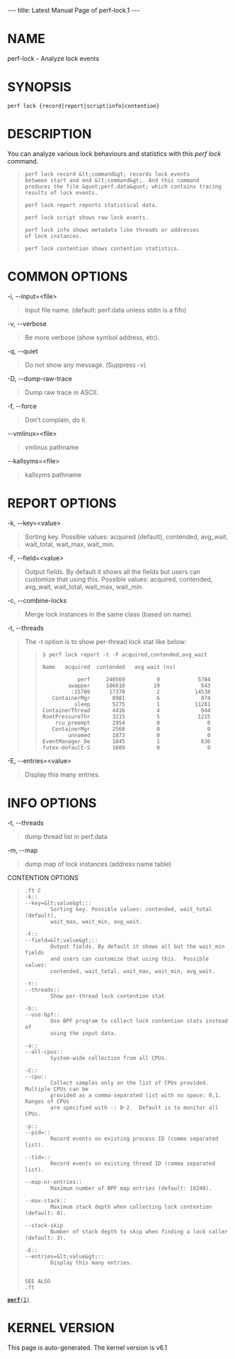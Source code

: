 ---
title: Latest Manual Page of perf-lock.1
---


= NAME =

perf-lock - Analyze lock events

= SYNOPSIS =

<pre>perf lock {record|report|script|info|contention}</pre>
= DESCRIPTION =

You can analyze various lock behaviours and statistics with this ''perf lock'' command.

<blockquote><pre>perf lock record &lt;command&gt; records lock events
between start and end &lt;command&gt;. And this command
produces the file &quot;perf.data&quot; which contains tracing
results of lock events.

perf lock report reports statistical data.

perf lock script shows raw lock events.

perf lock info shows metadata like threads or addresses
of lock instances.

perf lock contention shows contention statistics.</pre></blockquote>
= COMMON OPTIONS =

-i, --input=&lt;file&gt;

<blockquote>Input file name. (default: perf.data unless stdin is a fifo)
</blockquote>
-v, --verbose

<blockquote>Be more verbose (show symbol address, etc).
</blockquote>
-q, --quiet

<blockquote>Do not show any message. (Suppress -v)
</blockquote>
-D, --dump-raw-trace

<blockquote>Dump raw trace in ASCII.
</blockquote>
-f, --force

<blockquote>Don’t complain, do it.
</blockquote>
--vmlinux=&lt;file&gt;

<blockquote>vmlinux pathname
</blockquote>
--kallsyms=&lt;file&gt;

<blockquote>kallsyms pathname
</blockquote>
= REPORT OPTIONS =

-k, --key=&lt;value&gt;

<blockquote>Sorting key. Possible values: acquired (default), contended, avg_wait, wait_total, wait_max, wait_min.
</blockquote>
-F, --field=&lt;value&gt;

<blockquote>Output fields. By default it shows all the fields but users can customize that using this. Possible values: acquired, contended, avg_wait, wait_total, wait_max, wait_min.
</blockquote>
-c, --combine-locks

<blockquote>Merge lock instances in the same class (based on name).
</blockquote>
-t, --threads

<blockquote>The -t option is to show per-thread lock stat like below:

<blockquote><pre>$ perf lock report -t -F acquired,contended,avg_wait

Name   acquired  contended   avg wait (ns)

           perf     240569          9            5784
        swapper     106610         19             543
         :15789      17370          2           14538
   ContainerMgr       8981          6             874
          sleep       5275          1           11281
ContainerThread       4416          4             944
RootPressureThr       3215          5            1215
    rcu_preempt       2954          0               0
   ContainerMgr       2560          0               0
        unnamed       1873          0               0
EventManager_De       1845          1             636
futex-default-S       1609          0               0</pre></blockquote></blockquote>
-E, --entries=&lt;value&gt;

<blockquote>Display this many entries.
</blockquote>
= INFO OPTIONS =

-t, --threads

<blockquote>dump thread list in perf.data
</blockquote>
-m, --map

<blockquote>dump map of lock instances (address:name table)
</blockquote>
CONTENTION OPTIONS

<blockquote><pre>
.ft C
-k::
--key=&lt;value&gt;::
        Sorting key. Possible values: contended, wait_total (default),
        wait_max, wait_min, avg_wait.

-F::
--field=&lt;value&gt;::
        Output fields. By default it shows all but the wait_min fields
        and users can customize that using this.  Possible values:
        contended, wait_total, wait_max, wait_min, avg_wait.

-t::
--threads::
        Show per-thread lock contention stat

-b::
--use-bpf::
        Use BPF program to collect lock contention stats instead of
        using the input data.

-a::
--all-cpus::
        System-wide collection from all CPUs.

-C::
--cpu::
        Collect samples only on the list of CPUs provided. Multiple CPUs can be
        provided as a comma-separated list with no space: 0,1. Ranges of CPUs
        are specified with -: 0-2.  Default is to monitor all CPUs.

-p::
--pid=::
        Record events on existing process ID (comma separated list).

--tid=::
        Record events on existing thread ID (comma separated list).

--map-nr-entries::
        Maximum number of BPF map entries (default: 10240).

--max-stack::
        Maximum stack depth when collecting lock contention (default: 8).

--stack-skip
        Number of stack depth to skip when finding a lock caller (default: 3).

-E::
--entries=&lt;value&gt;::
        Display this many entries.


SEE ALSO
.ft
</pre></blockquote>
[[Latest Manual Page of perf.1|<tt>'''perf'''(1)</tt>]]


= KERNEL VERSION =

This page is auto-generated.  The kernel version is v6.1